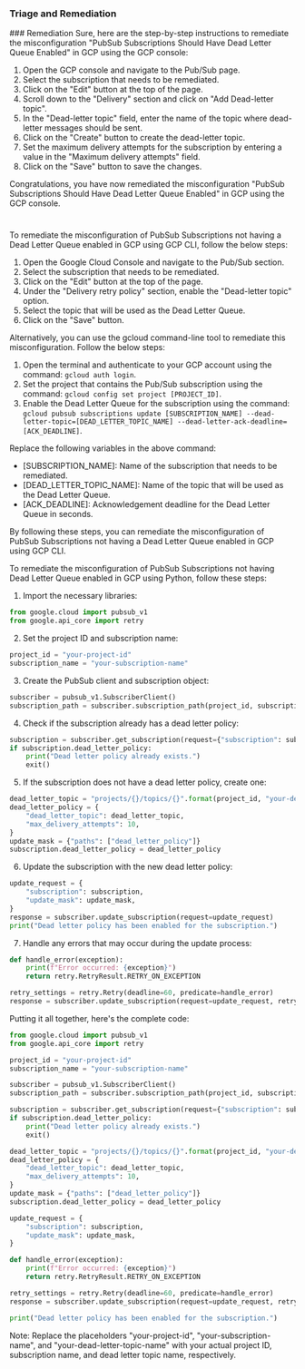 
### Triage and Remediation
<Tabs>
<Tab title='Remediation'>
### Remediation

<AccordionGroup>
<Accordion title='Using Console' defaultOpen='true'>
Sure, here are the step-by-step instructions to remediate the misconfiguration "PubSub Subscriptions Should Have Dead Letter Queue Enabled" in GCP using the GCP console:

1. Open the GCP console and navigate to the Pub/Sub page.
2. Select the subscription that needs to be remediated.
3. Click on the "Edit" button at the top of the page.
4. Scroll down to the "Delivery" section and click on "Add Dead-letter topic".
5. In the "Dead-letter topic" field, enter the name of the topic where dead-letter messages should be sent.
6. Click on the "Create" button to create the dead-letter topic.
7. Set the maximum delivery attempts for the subscription by entering a value in the "Maximum delivery attempts" field.
8. Click on the "Save" button to save the changes.

Congratulations, you have now remediated the misconfiguration "PubSub Subscriptions Should Have Dead Letter Queue Enabled" in GCP using the GCP console.

#
</Accordion>

<Accordion title='Using CLI'>
To remediate the misconfiguration of PubSub Subscriptions not having a Dead Letter Queue enabled in GCP using GCP CLI, follow the below steps:

1. Open the Google Cloud Console and navigate to the Pub/Sub section.
2. Select the subscription that needs to be remediated.
3. Click on the "Edit" button at the top of the page.
4. Under the "Delivery retry policy" section, enable the "Dead-letter topic" option.
5. Select the topic that will be used as the Dead Letter Queue.
6. Click on the "Save" button.

Alternatively, you can use the gcloud command-line tool to remediate this misconfiguration. Follow the below steps:

1. Open the terminal and authenticate to your GCP account using the command: `gcloud auth login`.
2. Set the project that contains the Pub/Sub subscription using the command: `gcloud config set project [PROJECT_ID]`.
3. Enable the Dead Letter Queue for the subscription using the command: `gcloud pubsub subscriptions update [SUBSCRIPTION_NAME] --dead-letter-topic=[DEAD_LETTER_TOPIC_NAME] --dead-letter-ack-deadline=[ACK_DEADLINE]`.

Replace the following variables in the above command:
- [SUBSCRIPTION_NAME]: Name of the subscription that needs to be remediated.
- [DEAD_LETTER_TOPIC_NAME]: Name of the topic that will be used as the Dead Letter Queue.
- [ACK_DEADLINE]: Acknowledgement deadline for the Dead Letter Queue in seconds.

By following these steps, you can remediate the misconfiguration of PubSub Subscriptions not having a Dead Letter Queue enabled in GCP using GCP CLI.
</Accordion>

<Accordion title='Using Python'>
To remediate the misconfiguration of PubSub Subscriptions not having Dead Letter Queue enabled in GCP using Python, follow these steps:

1. Import the necessary libraries:

```python
from google.cloud import pubsub_v1
from google.api_core import retry
```

2. Set the project ID and subscription name:

```python
project_id = "your-project-id"
subscription_name = "your-subscription-name"
```

3. Create the PubSub client and subscription object:

```python
subscriber = pubsub_v1.SubscriberClient()
subscription_path = subscriber.subscription_path(project_id, subscription_name)
```

4. Check if the subscription already has a dead letter policy:

```python
subscription = subscriber.get_subscription(request={"subscription": subscription_path})
if subscription.dead_letter_policy:
    print("Dead letter policy already exists.")
    exit()
```

5. If the subscription does not have a dead letter policy, create one:

```python
dead_letter_topic = "projects/{}/topics/{}".format(project_id, "your-dead-letter-topic-name")
dead_letter_policy = {
    "dead_letter_topic": dead_letter_topic,
    "max_delivery_attempts": 10,
}
update_mask = {"paths": ["dead_letter_policy"]}
subscription.dead_letter_policy = dead_letter_policy
```

6. Update the subscription with the new dead letter policy:

```python
update_request = {
    "subscription": subscription,
    "update_mask": update_mask,
}
response = subscriber.update_subscription(request=update_request)
print("Dead letter policy has been enabled for the subscription.")
```

7. Handle any errors that may occur during the update process:

```python
def handle_error(exception):
    print(f"Error occurred: {exception}")
    return retry.RetryResult.RETRY_ON_EXCEPTION

retry_settings = retry.Retry(deadline=60, predicate=handle_error)
response = subscriber.update_subscription(request=update_request, retry=retry_settings)
```

Putting it all together, here's the complete code:

```python
from google.cloud import pubsub_v1
from google.api_core import retry

project_id = "your-project-id"
subscription_name = "your-subscription-name"

subscriber = pubsub_v1.SubscriberClient()
subscription_path = subscriber.subscription_path(project_id, subscription_name)

subscription = subscriber.get_subscription(request={"subscription": subscription_path})
if subscription.dead_letter_policy:
    print("Dead letter policy already exists.")
    exit()

dead_letter_topic = "projects/{}/topics/{}".format(project_id, "your-dead-letter-topic-name")
dead_letter_policy = {
    "dead_letter_topic": dead_letter_topic,
    "max_delivery_attempts": 10,
}
update_mask = {"paths": ["dead_letter_policy"]}
subscription.dead_letter_policy = dead_letter_policy

update_request = {
    "subscription": subscription,
    "update_mask": update_mask,
}

def handle_error(exception):
    print(f"Error occurred: {exception}")
    return retry.RetryResult.RETRY_ON_EXCEPTION

retry_settings = retry.Retry(deadline=60, predicate=handle_error)
response = subscriber.update_subscription(request=update_request, retry=retry_settings)

print("Dead letter policy has been enabled for the subscription.")
```

Note: Replace the placeholders "your-project-id", "your-subscription-name", and "your-dead-letter-topic-name" with your actual project ID, subscription name, and dead letter topic name, respectively.
</Accordion>

</AccordionGroup>
</Tab>
</Tabs>
